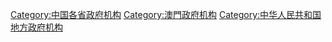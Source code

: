 [[Category:中国各省政府机构|Category:中国各省政府机构]]
[[Category:澳門政府机构|Category:澳門政府机构]]
[[Category:中华人民共和国地方政府机构|Category:中华人民共和国地方政府机构]]